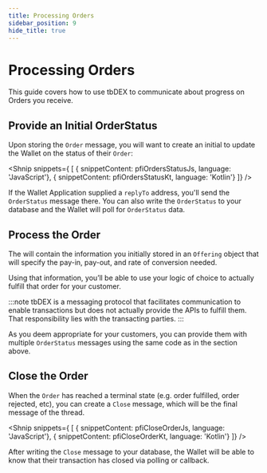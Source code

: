 ```yaml
---
title: Processing Orders
sidebar_position: 9
hide_title: true
---
```



<LanguageSwitcher languages="JavaScript, Kotlin"/>

# Processing Orders

This guide covers how to use tbDEX to communicate about progress on Orders you receive.

## Provide an Initial OrderStatus

Upon storing the `Order` message, you will want to create an initial <LanguageSwitchLink text="OrderStatus" links='{"JavaScript": "https://tbd54566975.github.io/tbdex-js/classes/_tbdex_http_client.OrderStatus.html", "Kotlin": "https://tbd54566975.github.io/tbdex-kt/protocol/tbdex.sdk.protocol.models/-order-status/index.html"}'/>  to update the Wallet on the status of their `Order`:


<Shnip snippets={
  [
    { snippetContent: pfiOrdersStatusJs, language: 'JavaScript'},
    { snippetContent: pfiOrdersStatusKt, language: 'Kotlin'}
  ]} />

If the Wallet Application supplied a `replyTo` address, you'll send the `OrderStatus` message there.
You can also write the `OrderStatus` to your database and the Wallet will poll for `OrderStatus` data.

## Process the Order

The <LanguageSwitchLink text="Order message" links='{"JavaScript": "https://tbd54566975.github.io/tbdex-js/classes/_tbdex_http_client.Order.html", "Kotlin": "https://tbd54566975.github.io/tbdex-kt/protocol/tbdex.sdk.protocol.models/-order/index.html"}'/> will contain the information you initially stored in an `Offering` object that will specify the pay-in, pay-out, and rate of conversion needed. 

Using that information, you’ll be able to use your logic of choice to actually fulfill that order for your customer. 

:::note
tbDEX is a messaging protocol that facilitates communication to enable transactions but does not actually provide the APIs to fulfill them. 
That responsibility lies with the transacting parties. 
:::

As you deem appropriate for your customers, you can provide them with multiple `OrderStatus` messages using the same code as in the section above.


## Close the Order

When the `Order` has reached a terminal state (e.g. order fulfilled, order rejected, etc), you can create a `Close` message, which will be the final message of the thread. 

<Shnip snippets={
  [
    { snippetContent: pfiCloseOrderJs, language: 'JavaScript'},
    { snippetContent: pfiCloseOrderKt, language: 'Kotlin'}
  ]} />

After writing the `Close` message to your database, the Wallet will be able to know that their transaction has closed via polling or callback.